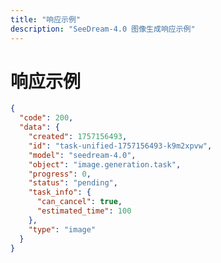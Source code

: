```yaml
---
title: "响应示例"
description: "SeeDream-4.0 图像生成响应示例"
---
```


# 响应示例

<ResponseExample>

```json
{
  "code": 200,
  "data": {
    "created": 1757156493,
    "id": "task-unified-1757156493-k9m2xpvw",
    "model": "seedream-4.0",
    "object": "image.generation.task",
    "progress": 0,
    "status": "pending",
    "task_info": {
      "can_cancel": true,
      "estimated_time": 100
    },
    "type": "image"
  }
}
```

</ResponseExample>

